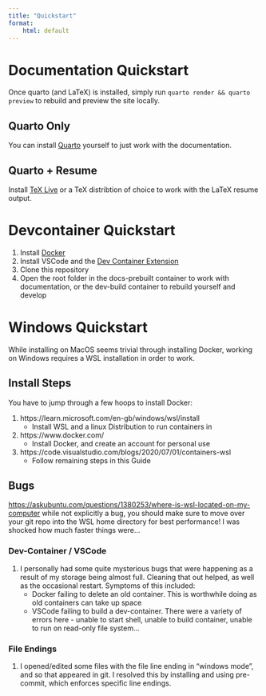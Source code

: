```yaml
---
title: "Quickstart"
format:
    html: default
---
```


# Documentation Quickstart

Once quarto (and LaTeX) is installed, simply run `quarto render && quarto preview` to rebuild and preview the site locally.

## Quarto Only

You can install [Quarto](https://quarto.org/docs/download/) yourself to just work with the documentation.

## Quarto + Resume

Install [TeX Live](https://tug.org/texlive/) or a TeX distribtion of choice to work with the LaTeX resume output.

# Devcontainer Quickstart

1. Install [Docker](https://www.docker.com/)
1. Install VSCode and the [Dev Container Extension](https://code.visualstudio.com/docs/devcontainers/containers)
1. Clone this repository
1. Open the root folder in the docs-prebuilt container to work with documentation, or the dev-build container to rebuild yourself and develop

# Windows Quickstart

While installing on MacOS seems trivial through installing Docker, working on Windows requires a WSL installation in order to work.

## Install Steps

You have to jump through a few hoops to install Docker:

1. https://learn.microsoft.com/en-gb/windows/wsl/install
    - Install WSL and a linux Distribution to run containers in
1. https://www.docker.com/
    - Install Docker, and create an account for personal use
1. https://code.visualstudio.com/blogs/2020/07/01/containers-wsl
    - Follow remaining steps in this Guide

## Bugs

[https://askubuntu.com/questions/1380253/where-is-wsl-located-on-my-computer](https://askubuntu.com/questions/1380253/where-is-wsl-located-on-my-computer) while not explicitly a bug, you should make sure to move over your git repo into the WSL home directory for best performance! I was shocked how much faster things were...

### Dev-Container / VSCode

1. I personally had some quite mysterious bugs that were happening as a result of my storage being almost full. Cleaning that out helped, as well as the occasional restart. Symptoms of this included:
    - Docker failing to delete an old container. This is worthwhile doing as old containers can take up space
    - VSCode failing to build a dev-container. There were a variety of errors here - unable to start shell, unable to build container, unable to run on read-only file system...

### File Endings

1. I opened/edited some files with the file line ending in "windows mode", and so that appeared in git. I resolved this by installing and using pre-commit, which enforces specific line endings.
